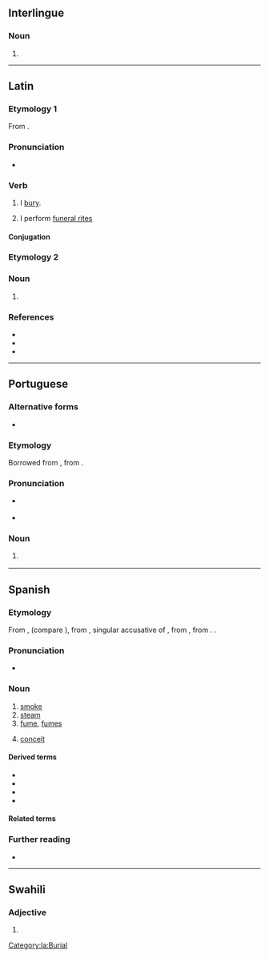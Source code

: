 {{also|hûmo}}
==Interlingue==

===Noun===
{{ie-noun}}

# {{l|en|humus}}

----

==Latin==

===Etymology 1===
From {{suf|la|humus|ō|t1=soil}}.

===Pronunciation===
* {{la-IPA|humō}}

===Verb===
{{la-verb|humō|humāre|humāvī|humātum|conj=1}}

# I [[bury]].
# {{lb|la|figuratively}} I perform [[funeral rites]]

====Conjugation====
{{la-conj|1+|humō}}

===Etymology 2===
{{nonlemma}}

===Noun===
{{la-noun-form|humō}}

# {{inflection of|humus||abl|s|lang=la}}

===References===
* {{R:L&S}}
* {{R:Elementary Lewis}}
* {{R:Gaffiot}}

[[Category:la:Burial]]

----

==Portuguese==

===Alternative forms===
* {{l|pt|húmus}}

===Etymology===
Borrowed from {{bor|pt|la|humus||earth, soil, ground}}, from {{der|pt|ine-pro|*dʰéǵʰōm||earth}}.

===Pronunciation===
* {{a|Portugal|Brazil}} {{IPA|/ˈu.mu/|lang=pt}}
* {{hyphenation|hu|mo|lang=pt}}

===Noun===
{{pt-noun|m}}

# {{l|en|humus}} {{gloss|natural organic compounds found in the soil}}

----

==Spanish==

===Etymology===
From {{inh|es|osp|fumo}}, (compare {{cog|lad|umo}}), from {{inh|es|la|fūmum}}, singular accusative of {{m|la|fūmus}}, from {{inh|es|itc-pro|*fūmos}}, from {{inh|es|ine-pro|*dʰuh₂mós}}. {{doublet|es|fumo}}.

===Pronunciation===
* {{es-IPA}}

===Noun===
{{es-noun|m}}

# [[smoke]]
# [[steam]]
# [[fume]], [[fumes]]
# {{lb|es|usually|in the plural}} [[conceit]]

====Derived terms====
* {{l|es|bajar los humos}}
* {{l|es|humareda}}
* {{l|es|humera}}
* {{l|es|echar humo}}

====Related terms====
{{rel3|es|ahumar
|humar
|humear
|fumar
|esfumar
|fumigar
|difuminar}}

===Further reading===
* {{R:DRAE}}

----

==Swahili==

===Adjective===
{{head|sw|adjective form}}

# {{sw-adj form of|mu|hiyo||no-}}